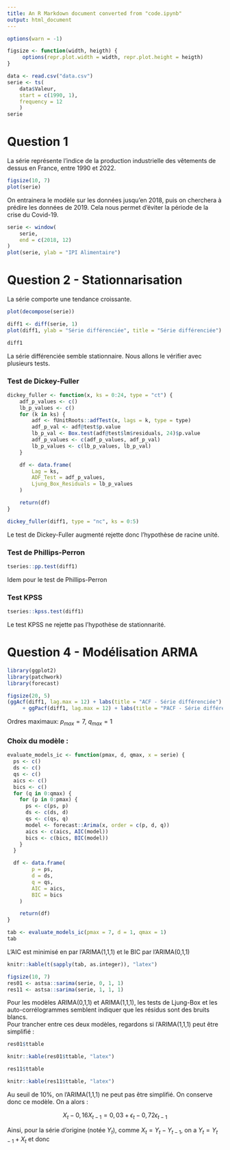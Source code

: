 ```yaml
---
title: An R Markdown document converted from "code.ipynb"
output: html_document
---
```


```r
options(warn = -1)

figsize <- function(width, heigth) {
     options(repr.plot.width = width, repr.plot.height = heigth)
}
```

```r
data <- read.csv("data.csv")
serie <- ts(
    data$Valeur,
    start = c(1990, 1),
    frequency = 12
    )
serie
```

# Question 1

La série représente l'indice de la production industrielle des vêtements de dessus en France, entre 1990 et 2022.

```r
figsize(10, 7)
plot(serie)
```

On entrainera le modèle sur les données jusqu'en 2018, puis on cherchera à prédire les données de 2019. Cela nous permet d'éviter la période de la crise du Covid-19.

```r
serie <- window(
    serie,
    end = c(2018, 12)
)
plot(serie, ylab = "IPI Alimentaire")
```

# Question 2 - Stationnarisation

La série comporte une tendance croissante.

```r
plot(decompose(serie))
```

```r
diff1 <- diff(serie, 1)
plot(diff1, ylab = "Série différenciée", title = "Série différenciée")
```

```r
diff1
```

La série différenciée semble stationnaire. Nous allons le vérifier avec plusieurs tests.

### Test de Dickey-Fuller

```r
dickey_fuller <- function(x, ks = 0:24, type = "ct") {
    adf_p_values <- c()
    lb_p_values <- c()
    for (k in ks) {
        adf <- fUnitRoots::adfTest(x, lags = k, type = type)
        adf_p_val <- adf@test$p.value
        lb_p_val <- Box.test(adf@test$lm$residuals, 24)$p.value
        adf_p_values <- c(adf_p_values, adf_p_val)
        lb_p_values <- c(lb_p_values, lb_p_val)
    }

    df <- data.frame(
        Lag = ks,
        ADF_Test = adf_p_values,
        Ljung_Box_Residuals = lb_p_values
    )

    return(df)
}

dickey_fuller(diff1, type = "nc", ks = 0:5)
```

Le test de Dickey-Fuller augmenté rejette donc l'hypothèse de racine unité.

### Test de Phillips-Perron

```r
tseries::pp.test(diff1)
```

Idem pour le test de Phillips-Perron

### Test KPSS

```r
tseries::kpss.test(diff1)
```

Le test KPSS ne rejette pas l'hypothèse de stationnarité.

# Question 4 - Modélisation ARMA

```r
library(ggplot2)
library(patchwork)
library(forecast)

figsize(20, 5)
(ggAcf(diff1, lag.max = 12) + labs(title = "ACF - Série différenciée")
     + ggPacf(diff1, lag.max = 12) + labs(title = "PACF - Série différenciée"));
```

Ordres maximaux: $p_{max}=7$, $q_{max}=1$

### Choix du modèle :

```r
evaluate_models_ic <- function(pmax, d, qmax, x = serie) {
  ps <- c()
  ds <- c()
  qs <- c()
  aics <- c()
  bics <- c()
  for (q in 0:qmax) {
    for (p in 0:pmax) {
      ps <- c(ps, p)
      ds <- c(ds, d)
      qs <- c(qs, q)
      model <- forecast::Arima(x, order = c(p, d, q))
      aics <- c(aics, AIC(model))
      bics <- c(bics, BIC(model))
    }
  }

  df <- data.frame(
        p = ps,
        d = ds,
        q = qs,
        AIC = aics,
        BIC = bics
    )

    return(df)
}

tab <- evaluate_models_ic(pmax = 7, d = 1, qmax = 1)
tab
```

L'AIC est minimisé en par l'ARIMA(1,1,1) et le BIC par l'ARIMA(0,1,1)

```r
knitr::kable(t(sapply(tab, as.integer)), "latex")
```

```r
figsize(10, 7)
res01 <- astsa::sarima(serie, 0, 1, 1)
res11 <- astsa::sarima(serie, 1, 1, 1)
```

Pour les modèles ARIMA(0,1,1) et ARIMA(1,1,1), les tests de Ljung-Box et les auto-corrélogrammes semblent indiquer que les résidus sont des bruits blancs. <br>Pour trancher entre ces deux modèles, regardons si l'ARIMA(1,1,1) peut être simplifié :

```r
res01$ttable
```

```r
knitr::kable(res01$ttable, "latex")
```

```r
res11$ttable
```

```r
knitr::kable(res11$ttable, "latex")
```

Au seuil de 10%, on l'ARIMA(1,1,1) ne peut pas être simplifié. On conserve donc ce modèle. On a alors :

$$
    X_t - 0,16X_{t-1} = 0,03 + \epsilon_t - 0,72\epsilon_{t-1}
$$

Ainsi, pour la série d'origine (notée $Y_t$), comme $X_t = Y_t - Y_{t-1}$, on a $Y_t = Y_{t-1}+X_t$ et donc

\begin{align}
    Y_t & = Y_{t-1} + 0,16X_{t-1} + 0,03 + \epsilon_t - 0,72\epsilon_{t-1}  \\
    Y_t & = Y_{t-1} + 0,16(Y_{t-1}-Y_{t-2}) + 0,03 + \epsilon_t - 0,72\epsilon_{t-1}  \\
    Y_t & = 1,16Y_{t-1} - 0,16Y_{t-2} + 0,03 + \epsilon_t - 0,72\epsilon_{t-1}
\end{align}

